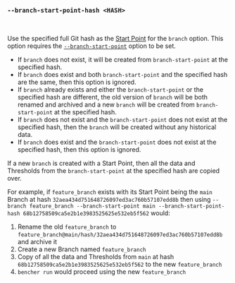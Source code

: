 
### `--branch-start-point-hash <HASH>`

<br />

Use the specified full Git hash as the [Start Point][start point] for the `branch` option.
This option requires the [`--branch-start-point`][branch start point] option to be set.

- If `branch` does not exist, it will be created from `branch-start-point` at the specified hash.
- If `branch` does exist and both `branch-start-point` and the specified hash are the same,
  then this option is ignored.
- If `branch` already exists and either the `branch-start-point` or the specified hash are different,
  the old version of `branch` will be both renamed and archived
  and a new `branch` will be created from `branch-start-point` at the specified hash.
- If `branch` does not exist and the `branch-start-point` does not exist at the specified hash,
  then the `branch` will be created without any historical data.
- If `branch` does exist and the `branch-start-point` does not exist at the specified hash,
  then this option is ignored.

If a new `branch` is created with a Start Point,
then all the data and Thresholds from the `branch-start-point` at the specified hash are copied over.

For example, if `feature_branch` exists with its Start Point being the `main` Branch
at hash `32aea434d751648726097ed3ac760b57107edd8b`
then using `--branch feature_branch --branch-start-point main --branch-start-point-hash 68b12758509ca5e2b1e3983525625e532eb5f562`
would:

1. Rename the old `feature_branch` to `feature_branch@main/hash/32aea434d751648726097ed3ac760b57107edd8b` and archive it
2. Create a new Branch named `feature_branch`
3. Copy of all the data and Thresholds from `main` at hash `68b12758509ca5e2b1e3983525625e532eb5f562` to the new `feature_branch`
4. `bencher run` would proceed using the new `feature_branch`

[start point]: /docs/explanation/benchmarking/#start-point

[branch start point]: #--branch-start-point-branch